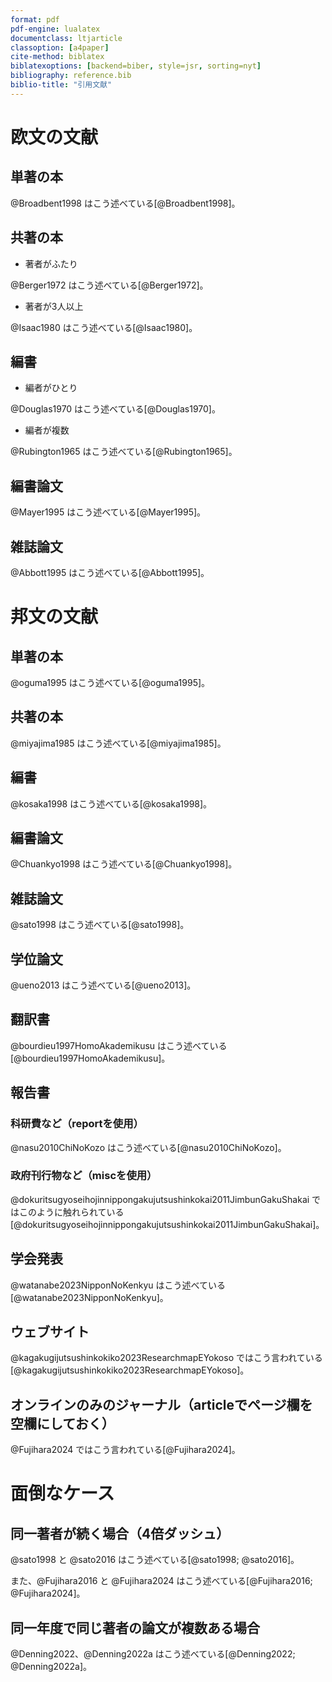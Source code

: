 ```yaml
---
format: pdf
pdf-engine: lualatex
documentclass: ltjarticle
classoption: [a4paper]
cite-method: biblatex
biblatexoptions: [backend=biber, style=jsr, sorting=nyt]
bibliography: reference.bib
biblio-title: "引用文献"
---
```



# 欧文の文献


## 単著の本

@Broadbent1998 はこう述べている[@Broadbent1998]。


## 共著の本

- 著者がふたり

@Berger1972 はこう述べている[@Berger1972]。


- 著者が3人以上

@Isaac1980 はこう述べている[@Isaac1980]。


## 編書

- 編者がひとり

@Douglas1970 はこう述べている[@Douglas1970]。



- 編者が複数

@Rubington1965 はこう述べている[@Rubington1965]。




## 編書論文


@Mayer1995 はこう述べている[@Mayer1995]。



## 雑誌論文


@Abbott1995 はこう述べている[@Abbott1995]。


# 邦文の文献

## 単著の本

@oguma1995 はこう述べている[@oguma1995]。


## 共著の本

@miyajima1985 はこう述べている[@miyajima1985]。


## 編書

@kosaka1998 はこう述べている[@kosaka1998]。



## 編書論文

@Chuankyo1998 はこう述べている[@Chuankyo1998]。




## 雑誌論文

@sato1998 はこう述べている[@sato1998]。


## 学位論文

@ueno2013 はこう述べている[@ueno2013]。


## 翻訳書
@bourdieu1997HomoAkademikusu はこう述べている[@bourdieu1997HomoAkademikusu]。


## 報告書
### 科研費など（reportを使用）
@nasu2010ChiNoKozo はこう述べている[@nasu2010ChiNoKozo]。

### 政府刊行物など（miscを使用）
@dokuritsugyoseihojinnippongakujutsushinkokai2011JimbunGakuShakai ではこのように触れられている[@dokuritsugyoseihojinnippongakujutsushinkokai2011JimbunGakuShakai]。


## 学会発表
@watanabe2023NipponNoKenkyu はこう述べている[@watanabe2023NipponNoKenkyu]。


## ウェブサイト
@kagakugijutsushinkokiko2023ResearchmapEYokoso ではこう言われている[@kagakugijutsushinkokiko2023ResearchmapEYokoso]。


## オンラインのみのジャーナル（articleでページ欄を空欄にしておく）

@Fujihara2024 ではこう言われている[@Fujihara2024]。

# 面倒なケース

## 同一著者が続く場合（4倍ダッシュ）

@sato1998 と @sato2016 はこう述べている[@sato1998; @sato2016]。

また、@Fujihara2016 と @Fujihara2024 はこう述べている[@Fujihara2016; @Fujihara2024]。

## 同一年度で同じ著者の論文が複数ある場合

@Denning2022、@Denning2022a はこう述べている[@Denning2022; @Denning2022a]。

